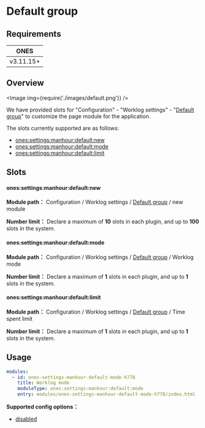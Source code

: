 # Default group

## Requirements

|   ONES    |
| :-------: |
| v3.11.15+ |

## Overview

<Image img={require('./images/default.png')} />

We have provided slots for "Configuration" - "Worklog settings" - "[Default group](../../index.mdx#slot-hierarchy)" to customize the page module for the application.

The slots currently supported are as follows:

- [ones:settings:manhour:default:new](#onessettingsmanhourdefaultnew)
- [ones:settings:manhour:default:mode](#onessettingsmanhourdefaultmode)
- [ones:settings:manhour:default:limit](#onessettingsmanhourdefaultlimit)

## Slots

#### ones:settings:manhour:default:new

**Module path：** Configuration / Worklog settings / [Default group](../../index.mdx#slot-hierarchy) / new module

**Number limit：** Declare a maximum of **10** slots in each plugin, and up to **100** slots in the system.

#### ones:settings:manhour:default:mode

**Module path：** Configuration / Worklog settings / [Default group](../../index.mdx#slot-hierarchy) / Worklog mode

**Number limit：** Declare a maximum of **1** slots in each plugin, and up to **1** slots in the system.

#### ones:settings:manhour:default:limit

**Module path：** Configuration / Worklog settings / [Default group](../../index.mdx#slot-hierarchy) / Time spent limit

**Number limit：** Declare a maximum of **1** slots in each plugin, and up to **1** slots in the system.

## Usage

```yaml
modules:
  - id: ones-settings-manhour-default-mode-h778
    title: Worklog mode
    moduleType: ones:settings:manhour:default:mode
    entry: modules/ones-settings-manhour-default-mode-h778/index.html
```

**Supported config options：**

- [disabled](../../../../../../reference/config/plugin.yaml#disabled)
